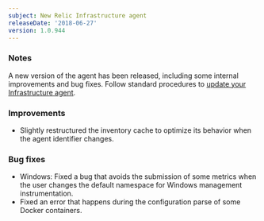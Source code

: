 ```yaml
---
subject: New Relic Infrastructure agent
releaseDate: '2018-06-27'
version: 1.0.944
---
```


### Notes

A new version of the agent has been released, including some internal improvements and bug fixes. Follow standard procedures to [update your Infrastructure agent](/docs/infrastructure/new-relic-infrastructure/installation/update-infrastructure-agent).

### Improvements

* Slightly restructured the inventory cache to optimize its behavior when the agent identifier changes.

### Bug fixes

* Windows: Fixed a bug that avoids the submission of some metrics when the user changes the default namespace for Windows management instrumentation.
* Fixed an error that happens during the configuration parse of some Docker containers.
